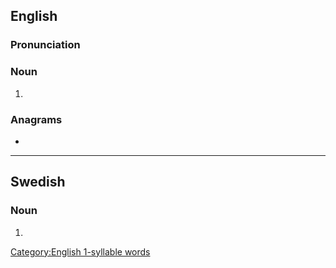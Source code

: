 ==English==

===Pronunciation===
{{rfp|lang=en}}
{{rfap|lang=en}}

===Noun===
{{head|en|noun plural form}}

# {{plural of|sprit|lang=en}}

===Anagrams===
* {{anagrams|en|spirts|stirps|strips}}

[[Category:English 1-syllable words]]

----

==Swedish==

===Noun===
{{head|sv|noun form}}

# {{sv-noun-form-indef-gen|sprit}}